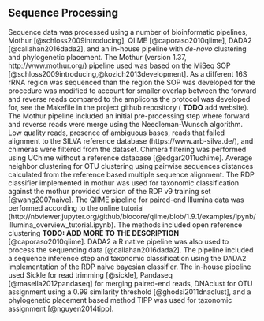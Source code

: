## Sequence Processing
Sequence data was processed using a number of bioinformatic pipelines, Mothur [@schloss2009introducing], QIIME [@caporaso2010qiime], DADA2 [@callahan2016dada2], and an in-house pipeline with _de-novo_ clustering and phylogenetic placement.
The Mothur (version 1.37, http://www.mothur.org/) pipeline used was based on the MiSeq SOP [@schloss2009introducing,@kozich2013development].
As a different 16S rRNA region was sequenced than the region the SOP was developed for the procedure was modified to account for smaller overlap between the forward and reverse reads compared to the amplicons the protocol was developed for, see the Makefile in the project github repository ( __TODO__ add website).
The Mothur pipeline included an initial pre-processing step where forward and reverse reads were merge using the Needleman-Wunsch algorithm.
Low quality reads, presence of ambiguous bases, reads that failed alignment to the SILVA reference database (https://www.arb-silva.de/), and chimeras were filtered from the dataset.
Chimera filtering was performed using UChime without a reference database [@edgar2011uchime].
Average neighbor clustering for OTU clustering using pairwise sequences distances calculated from the reference based multiple sequence alignment.
The RDP classifier implemented in mothur was used for taxonomic classification against the mothur provided version of the RDP v9 training set [@wang2007naive].
The QIIME pipeline for paired-end Illumina data was performed according to the online tutorial (http://nbviewer.jupyter.org/github/biocore/qiime/blob/1.9.1/examples/ipynb/illumina_overview_tutorial.ipynb).
The methods included open reference clustering __TODO: ADD MORE TO THE DESCRIPTION__ [@caporaso2010qiime].
DADA2 a R native pipeline was also used to process the sequencing data [@callahan2016dada2].
The pipeline included a sequence inference step and taxonomic classification using the DADA2 implementation of the RDP naive bayesian classifier.
The in-house pipeline used Sickle for read trimming [@sickle], Pandaseq [@masella2012pandaseq] for merging paired-end reads, DNAclust for OTU assignment using a 0.99 similarity threshold [@ghodsi2011dnaclust], and a phylogenetic placement based method TIPP was used for taxonomic assignment [@nguyen2014tipp].  
